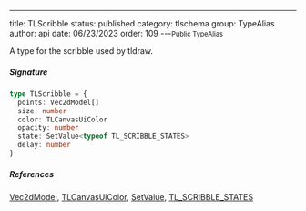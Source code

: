 ---
title: TLScribble
status: published
category: tlschema
group: TypeAlias
author: api
date: 06/23/2023
order: 109
---<Small>Public TypeAlias</Small>

A type for the scribble used by tldraw.


##### Signature


```ts
type TLScribble = {
  points: Vec2dModel[]
  size: number
  color: TLCanvasUiColor
  opacity: number
  state: SetValue<typeof TL_SCRIBBLE_STATES>
  delay: number
}
```

##### References

[Vec2dModel](/gen/tlschema/Vec2dModel-interface), [TLCanvasUiColor](/gen/tlschema/TLCanvasUiColor-type), [SetValue](/gen/tlschema/~SetValue-type), [TL_SCRIBBLE_STATES](/gen/tlschema/~TL_SCRIBBLE_STATES-var)

